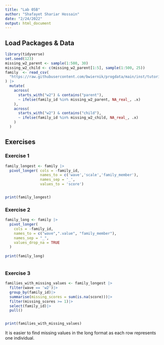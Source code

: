 ```yaml
---
title: "Lab 05B"
author: "Shafayet Shariar Hossain"
date: "2/24/2022"
output: html_document
---
```


## Load Packages & Data

```r

library(tidyverse)
set.seed(123)
missing_w2_parent <- sample(1:500, 30)
missing_w2_child <- c(missing_w2_parent[1:5], sample(1:500, 25))
family  <- read_csv(
  "https://raw.githubusercontent.com/bwiernik/progdata/main/inst/tutorials/data/family_data.csv"
) |> 
  mutate(
    across(
      starts_with("w2") & contains("parent"),
      ~ ifelse(family_id %in% missing_w2_parent, NA_real_, .x)
    ),
    across(
      starts_with("w2") & contains("child"),
      ~ ifelse(family_id %in% missing_w2_child, NA_real_, .x)
    )
  )

```



## Exercises

### Exercise 1


```r

family_longest <- family |> 
  pivot_longer( cols = -family_id,
                names_to = c('wave','scale','family_member'),
                names_sep = '_',
                values_to = 'score')


print(family_longest)
```


### Exercise 2

```r

family_long <- family |> 
  pivot_longer(
    cols = -family_id,
    names_to = c("wave",".value", "family_member"), 
    names_sep = "_", 
    values_drop_na = TRUE
  )
  
print(family_long)
  
```


### Exercise 3

```r


families_with_missing_values <- family_longest |>
  filter(wave == 'w2')|>
  group_by(family_id)|>
  summarise(missing_scores = sum(is.na(score)))|>
  filter(missing_scores >= 1)|>
  select(family_id)|>
  pull()


print(families_with_missing_values)


```

It is easier to find missing values in the long format as each row represents one individual. 


